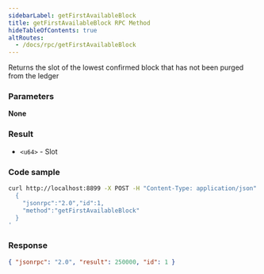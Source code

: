 ```yaml
---
sidebarLabel: getFirstAvailableBlock
title: getFirstAvailableBlock RPC Method
hideTableOfContents: true
altRoutes:
  - /docs/rpc/getFirstAvailableBlock
---
```


Returns the slot of the lowest confirmed block that has not been purged from the
ledger

<DocSideBySide>

<DocLeftSide>

### Parameters

**None**

### Result

- `<u64>` - Slot

</DocLeftSide>
<DocRightSide>

### Code sample

```bash
curl http://localhost:8899 -X POST -H "Content-Type: application/json" -d '
  {
    "jsonrpc":"2.0","id":1,
    "method":"getFirstAvailableBlock"
  }
'
```

### Response

```json
{ "jsonrpc": "2.0", "result": 250000, "id": 1 }
```

</DocRightSide>
</DocSideBySide>

